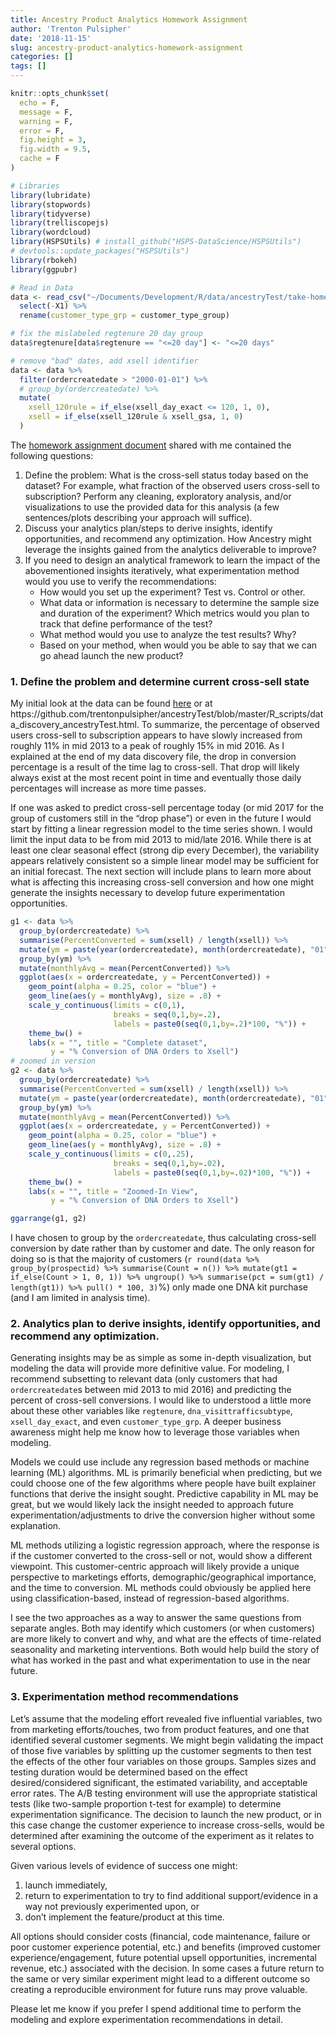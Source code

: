```yaml
---
title: Ancestry Product Analytics Homework Assignment
author: 'Trenton Pulsipher'
date: '2018-11-15'
slug: ancestry-product-analytics-homework-assignment
categories: []
tags: []
---
```


```r
knitr::opts_chunk$set(
  echo = F,
  message = F,
  warning = F,
  error = F,
  fig.height = 3,
  fig.width = 9.5,
  cache = F
)

# Libraries 
library(lubridate)
library(stopwords)
library(tidyverse)
library(trelliscopejs)
library(wordcloud)
library(HSPSUtils) # install_github("HSPS-DataScience/HSPSUtils")
# devtools::update_packages("HSPSUtils")
library(rbokeh)
library(ggpubr)
```


```r
# Read in Data
data <- read_csv("~/Documents/Development/R/data/ancestryTest/take-home_exercise_data.csv") %>%
  select(-X1) %>%
  rename(customer_type_grp = customer_type_group)

# fix the mislabeled regtenure 20 day group
data$regtenure[data$regtenure == "<=20 day"] <- "<=20 days"

# remove "bad" dates, add xsell identifier
data <- data %>%
  filter(ordercreatedate > "2000-01-01") %>%
  # group_by(ordercreatedate) %>%
  mutate(
    xsell_120rule = if_else(xsell_day_exact <= 120, 1, 0),
    xsell = if_else(xsell_120rule & xsell_gsa, 1, 0)
  )

```


The [homework assignment document](ManagerProductAnalyticsHomeworkAssignment.pdf) shared with me contained the following questions:

1. Define the problem: What is the cross-sell status today based on the dataset? For
example, what fraction of the observed users cross-sell to subscription? Perform any
cleaning, exploratory analysis, and/or visualizations to use the provided data for this
analysis (a few sentences/plots describing your approach will suffice).
2. Discuss your analytics plan/steps to derive insights, identify opportunities, and
recommend any optimization. How Ancestry might leverage the insights gained from the
analytics deliverable to improve?
3. If you need to design an analytical framework to learn the impact of the abovementioned
insights iteratively, what experimentation method would you use to verify the
recommendations:
    * How would you set up the experiment? Test vs. Control or other.
    * What data or information is necessary to determine the sample size and duration
of the experiment? Which metrics would you plan to track that define
performance of the test?
    * What method would you use to analyze the test results? Why?
    * Based on your method, when would you be able to say that we can go ahead
launch the new product?

### 1. Define the problem and determine current cross-sell state

My initial look at the data can be found [here](https://trentonpulsipher.netlify.com/post/data-discovery-ancestry-product-analytics-homework-assignment/) or at https://github.com/trentonpulsipher/ancestryTest/blob/master/R_scripts/data_discovery_ancestryTest.html. To summarize, the percentage of observed users cross-sell to subscription appears to have slowly increased from roughly 11% in mid 2013 to a peak of roughly 15% in mid 2016. As I explained at the end of my data discovery file, the drop in conversion percentage is a result of the time lag to cross-sell. That drop will likely always exist at the most recent point in time and eventually those daily percentages will increase as more time passes. 

If one was asked to predict cross-sell percentage today (or mid 2017 for the group of customers still in the "drop phase") or even in the future I would start by fitting a linear regression model to the time series shown. I would limit the input data to be from mid 2013 to mid/late 2016. While there is at least one clear seasonal effect (strong dip every December), the variability appears relatively consistent so a simple linear model may be sufficient for an initial forecast. The next section will include plans to learn more about what is affecting this increasing cross-sell conversion and how one might generate the insights necessary to develop future experimentation opportunities.

```r
g1 <- data %>%
  group_by(ordercreatedate) %>%
  summarise(PercentConverted = sum(xsell) / length(xsell)) %>%
  mutate(ym = paste(year(ordercreatedate), month(ordercreatedate), "01", sep = "-")) %>%
  group_by(ym) %>%
  mutate(monthlyAvg = mean(PercentConverted)) %>%
  ggplot(aes(x = ordercreatedate, y = PercentConverted)) +
    geom_point(alpha = 0.25, color = "blue") +
    geom_line(aes(y = monthlyAvg), size = .8) +
    scale_y_continuous(limits = c(0,1), 
                       breaks = seq(0,1,by=.2), 
                       labels = paste0(seq(0,1,by=.2)*100, "%")) +
    theme_bw() +
    labs(x = "", title = "Complete dataset",
         y = "% Conversion of DNA Orders to Xsell")
# zoomed in version
g2 <- data %>%
  group_by(ordercreatedate) %>%
  summarise(PercentConverted = sum(xsell) / length(xsell)) %>%
  mutate(ym = paste(year(ordercreatedate), month(ordercreatedate), "01", sep = "-")) %>%
  group_by(ym) %>%
  mutate(monthlyAvg = mean(PercentConverted)) %>%
  ggplot(aes(x = ordercreatedate, y = PercentConverted)) +
    geom_point(alpha = 0.25, color = "blue") +
    geom_line(aes(y = monthlyAvg), size = .8) +
    scale_y_continuous(limits = c(0,.25), 
                       breaks = seq(0,1,by=.02), 
                       labels = paste0(seq(0,1,by=.02)*100, "%")) +
    theme_bw() +
    labs(x = "", title = "Zoomed-In View",
         y = "% Conversion of DNA Orders to Xsell")

ggarrange(g1, g2)
```

I have chosen to group by the `ordercreatedate`, thus calculating cross-sell conversion by date rather than by customer and date. The only reason for doing so is that the majority of customers (`r round(data %>% group_by(prospectid) %>% summarise(Count = n()) %>% mutate(gt1 = if_else(Count > 1, 0, 1)) %>% ungroup() %>% summarise(pct = sum(gt1) / length(gt1)) %>% pull() * 100, 3)`%) only made one DNA kit purchase (and I am limited in analysis time).


### 2. Analytics plan to derive insights, identify opportunities, and recommend any optimization. 

Generating insights may be as simple as some in-depth visualization, but modeling the data will provide more definitive value. For modeling, I recommend subsetting to relevant data (only customers that had `ordercreatedate`s between mid 2013 to mid 2016) and predicting the percent of cross-sell conversions. I would like to understood a little more about these other variables like `regtenure`, `dna_visittrafficsubtype`, `xsell_day_exact`, and even `customer_type_grp`. A deeper business awareness might help me know how to leverage those variables when modeling.

Models we could use include any regression based methods or machine learning (ML) algorithms. ML is primarily beneficial when predicting, but we could choose one of the few algorithms where people have built explainer functions that derive the insight sought. Predictive capability in ML may be great, but we would likely lack the insight needed to approach future experimentation/adjustments to drive the conversion higher without some explanation.

ML methods utilizing a logistic regression approach, where the response is if the customer converted to the cross-sell or not, would show a different viewpoint. This customer-centric approach will likely provide a unique perspective to marketings efforts, demographic/geographical importance, and the time to conversion. ML methods could obviously be applied here using classification-based, instead of regression-based algorithms.

I see the two approaches as a way to answer the same questions from separate angles. Both may identify which customers (or when customers) are more likely to convert and why, and what are the effects of time-related seasonality and marketing interventions. Both would help build the story of what has worked in the past and what experimentation to use in the near future.


### 3. Experimentation method recommendations

Let's assume that the modeling effort revealed five influential variables, two from marketing efforts/touches, two from product features, and one that identified several customer segments. We might begin validating the impact of those five variables by splitting up the customer segments to then test the effects of the other four variables on those groups. Samples sizes and testing duration would be determined based on the effect desired/considered significant, the estimated variability, and acceptable error rates. The A/B testing environment will use the appropriate statistical tests (like two-sample proportion t-test for example) to determine experimentation significance. The decision to launch the new product, or in this case change the customer experience to increase cross-sells, would be determined after examining the outcome of the experiment as it relates to several options. 

Given various levels of evidence of success one might:

1. launch immediately, 
2. return to experimentation to try to find additional support/evidence in a way not previously experimented upon, or 
3. don't implement the feature/product at this time. 

All options should consider costs (financial, code maintenance, failure or poor customer experience potential, etc.) and benefits (improved customer experience/engagement, future potential upsell opportunities, incremental revenue, etc.) associated with the decision. In some cases a future return to the same or very similar experiment might lead to a different outcome so creating a reproducible environment for future runs may prove valuable.


Please let me know if you prefer I spend additional time to perform the modeling and explore experimentation recommendations in detail.
